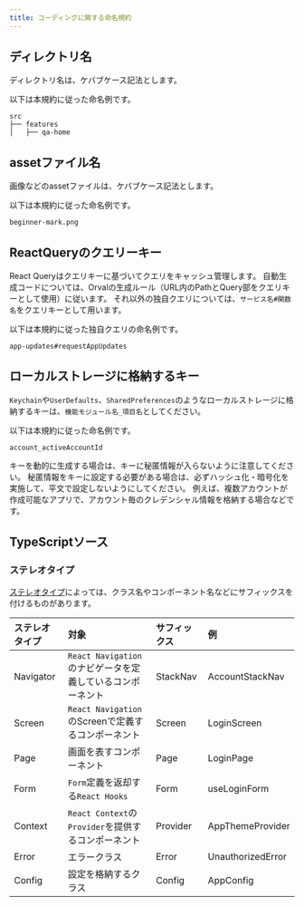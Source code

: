 ```yaml
---
title: コーディングに関する命名規約
---
```


## ディレクトリ名

ディレクトリ名は、ケバブケース記法とします。

以下は本規約に従った命名例です。

```console
src
├── features
│   ├── qa-home
```

## assetファイル名

画像などのassetファイルは、ケバブケース記法とします。

以下は本規約に従った命名例です。

```console
beginner-mark.png
```

## ReactQueryのクエリーキー

React Queryはクエリキーに基づいてクエリをキャッシュ管理します。
自動生成コードについては、Orvalの生成ルール（URL内のPathとQuery部をクエリキーとして使用）に従います。
それ以外の独自クエリについては、`サービス名#関数名`をクエリキーとして用います。

以下は本規約に従った独自クエリの命名例です。

```console
app-updates#requestAppUpdates
```

## ローカルストレージに格納するキー

`Keychain`や`UserDefaults`、`SharedPreferences`のようなローカルストレージに格納するキーは、`機能モジュール名_項目名`としてください。

以下は本規約に従った命名例です。

```console
account_activeAccountId
```

キーを動的に生成する場合は、キーに秘匿情報が入らないように注意してください。
秘匿情報をキーに設定する必要がある場合は、必ずハッシュ化・暗号化を実施して、平文で設定しないようにしてください。
例えば、複数アカウントが作成可能なアプリで、アカウント毎のクレデンシャル情報を格納する場合などです。

## TypeScriptソース

### ステレオタイプ

[ステレオタイプ](../../../application-architecture/application-structure/overview.mdx#機能モジュール)によっては、クラス名やコンポーネント名などにサフィックスを付けるものがあります。

| ステレオタイプ   | 対象                                     | サフィックス   | 例                 |
|:----------|:---------------------------------------|:---------|:------------------|
| Navigator | `React Navigation`のナビゲータを定義しているコンポーネント | StackNav | AccountStackNav   |
| Screen    | `React Navigation`のScreenで定義するコンポーネント  | Screen   | LoginScreen       |
| Page      | 画面を表すコンポーネント                           | Page     | LoginPage         |
| Form      | `Form`定義を返却する`React Hooks`             | Form     | useLoginForm      |
| Context   | `React Context`の`Provider`を提供するコンポーネント | Provider | AppThemeProvider  |
| Error     | エラークラス                                 | Error    | UnauthorizedError |
| Config    | 設定を格納するクラス                             | Config   | AppConfig         |

